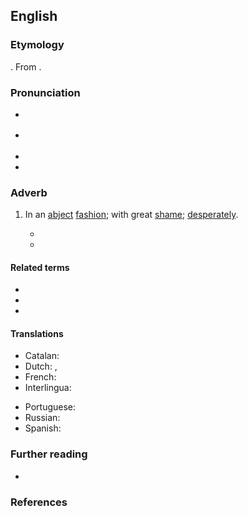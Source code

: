 ==English==
{{was wotd|2010|May|25}}

===Etymology===
{{suffix|en|abject|ly}}. From {{inh|en|enm|-}}.

===Pronunciation===
* {{a|UK}} {{IPA|en|/abˈd͡ʒɛkt.li/|/ˈab.d͡ʒɛkt.li/}}
* {{a|US}} {{IPA|en|/æbˈd͡ʒɛkt.li/|/æbˈd͡ʒɛk.li/}}
* {{audio|en|en-us-abjectly.ogg|Audio (US)}}
* {{audio|en|en-au-abjectly.ogg|Audio (AU)}}

===Adverb===
{{en-adv}}

# In an [[abject]] [[fashion#Noun|fashion]]; with great [[shame#Noun|shame]]; [[desperately]]. {{defdate|first attested c. 1350–1470}}
#: {{antonyms|en|proudly|q1=somewhat}}
#: {{ux|en|I '''abjectly''' apologise for the damage I have done.}}
#* {{quote-book|en|title=Thoughts on Deceit|location=Margate, Kent|publisher=Printed by J. Warren,{{nb...|Marine Parade. Sold in London by G. [or O.?] Law, bookseller, Ave-Maria-Lane.}}|year=1806|pages=15–16|pageurl=https://books.google.com/books?id=d15ZAAAAcAAJ&pg=PA15|oclc=504015846|passage=A deceitful man is a wolf in sheep's clothing. He will appear innocent, cheerful, polite, attentive, kind, obliging, and '''abjectly''' condescending; but let him once get you into his power and he becomes more ferocious, more cruel, and more destructive than the most savage animals that ever trod in deserts uninhabited by rational beings.}}
#* {{RQ:Melville Moby-Dick|chapter=Leg and Arm. The Pequod, of Nantucket, Meets the Samuel Enderby, of London.|page=486|passage=So, deprived of one leg, and the strange ship of course being altogether unsupplied with the kindly invention, Ahab now found himself '''abjectly''' reduced to a clumsy landsman again; hopelessly eyeing the uncertain changeful height he could hardly hope to attain.}}

====Related terms====
* {{l|en|abject}}
* {{l|en|abjection}}
* {{l|en|abjectness}}

====Translations====
{{trans-top|in an abject fashion; with great shame; desperately}}
* Catalan: {{t+|ca|abjectament}}
* Dutch: {{t|nl|opgemene wijze}}, {{t|nl|op verachterlijke wijze}}
* French: {{t+|fr|abjectement}}
* Interlingua: {{t|ia|abjectemente}}
{{trans-mid}}
* Portuguese: {{t+|pt|abjetamente}}
* Russian: {{t+|ru|смире́нно}}
* Spanish: {{t|es|abyectamente}}
{{trans-bottom}}

===Further reading===
* {{R:SOED5|page=5}}

===References===
<references/>